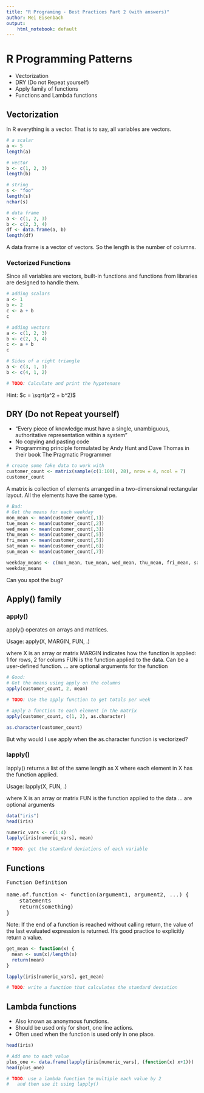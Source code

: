 ---
title: "R Programing - Best Practices Part 2 (with answers)"
author: Mei Eisenbach
output:
    html_notebook: default
---
# R Programming Patterns
- Vectorization
- DRY (Do not Repeat yourself)
- Apply family of functions
- Functions and Lambda functions

## Vectorization
In R everything is a vector. That is to say, all variables are vectors.
```{r}
# a scalar
a <- 5
length(a)
```

```{r}
# vector
b <- c(1, 2, 3)
length(b)
```

```{r}
# string
s <- "foo"
length(s)
nchar(s)
```

```{r}
# data frame
a <- c(1, 2, 3)
b <- c(2, 3, 4)
df <- data.frame(a, b)
length(df)
```
A data frame is a vector of vectors. So the length is the number of columns.

### Vectorized Functions
Since all variables are vectors, built-in functions and functions from libraries are designed to handle them.

```{r}
# adding scalars
a <- 1
b <- 2
c <- a + b
c
```

```{r}
# adding vectors
a <- c(1, 2, 3)
b <- c(2, 3, 4)
c <- a + b
c
```

```{r}
# Sides of a right triangle
a <- c(3, 1, 1)
b <- c(4, 1, 2)

# TODO: Calculate and print the hypotenuse

```
Hint: $c = \sqrt(a^2 + b^2)$

## DRY (Do not Repeat yourself)
- "Every piece of knowledge must have a single, unambiguous, authoritative representation within a system"
- No copying and pasting code
- Programming principle formulated by Andy Hunt and Dave Thomas in their book The Pragmatic Programmer

```{r}
# create some fake data to work with
customer_count <- matrix(sample(c(1:100), 28), nrow = 4, ncol = 7)
customer_count
```
A matrix is collection of elements arranged in a two-dimensional rectangular layout. All the elements have the same type.

```{r}
# Bad:
# Get the means for each weekday
mon_mean <- mean(customer_count[,1])
tue_mean <- mean(customer_count[,2])
wed_mean <- mean(customer_count[,3])
thu_mean <- mean(customer_count[,5])
fri_mean <- mean(customer_count[,5])
sat_mean <- mean(customer_count[,6])
sun_mean <- mean(customer_count[,7])

weekday_means <- c(mon_mean, tue_mean, wed_mean, thu_mean, fri_mean, sat_mean, sun_mean)
weekday_means
```
Can you spot the bug?

## Apply() family
### apply()

apply() operates on arrays and matrices. 

Usage: apply(X, MARGIN, FUN, .)

where
X is an array or matrix
MARGIN indicates how the function is applied: 1 for rows, 2 for colums
FUN is the function applied to the data. Can be a user-defined function.
... are optional arguments for the function

```{r}
# Good:
# Get the means using apply on the columns
apply(customer_count, 2, mean)
```

```{r}
# TODO: Use the apply function to get totals per week


```

```{r}
# apply a function to each element in the matrix
apply(customer_count, c(1, 2), as.character)
```

```{r}
as.character(customer_count)
```
But why would I use apply when the as.character function is vectorized?

### lapply()
lapply() returns a list of the same length as X where each element in X has the function applied.

Usage: lapply(X, FUN, .)

where
X is an array or matrix
FUN is the function applied to the data
... are optional arguments

```{r}
data("iris")
head(iris)
```

```{r}
numeric_vars <- c(1:4)
lapply(iris[numeric_vars], mean)
```

```{r}
# TODO: get the standard deviations of each variable


```

## Functions
<pre>
Function Definition

name.of.function <- function(argument1, argument2, ...) {
    statements
    return(something)
}
</pre>

Note: If the end of a function is reached without calling return, the value of the last evaluated expression is returned. It's good practice to explicitly return a value.

```{r}
get_mean <- function(x) {
  mean <- sum(x)/length(x)
  return(mean)
}

lapply(iris[numeric_vars], get_mean)

```


```{r}
# TODO: write a function that calculates the standard deviation


```

## Lambda functions
- Also known as anonymous functions.
- Should be used only for short, one line actions.
- Often used when the function is used only in one place.

```{r}
head(iris)

# Add one to each value
plus_one <- data.frame(lapply(iris[numeric_vars], (function(x) x+1)))
head(plus_one)
```

```{r}
# TODO: use a lambda function to multiple each value by 2
#   and then use it using lapply()


```

